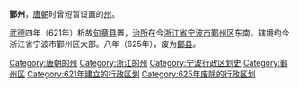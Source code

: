 {{merge|鄞县}}
'''鄞州'''，[[唐朝|唐朝]]时曾短暂设置的[[州|州]]。

[[武德|武德]]四年（621年）析故[[句章县|句章县]]置，[[治所|治所]]在今[[浙江省|浙江省]][[宁波市|宁波市]][[鄞州区|鄞州区]]东南。辖境约今浙江省宁波市鄞州区大部。八年（625年），废为[[鄮县|鄮县]]。

{{唐朝行政区划小作品}}
{{DEFAULTSORT:Y}}
[[Category:唐朝的州|Category:唐朝的州]]
[[Category:浙江的州|Category:浙江的州]]
[[Category:宁波行政区划史|Category:宁波行政区划史]]
[[Category:鄞州区|Category:鄞州区]]
[[Category:621年建立的行政区划|Category:621年建立的行政区划]]
[[Category:625年废除的行政区划|Category:625年废除的行政区划]]